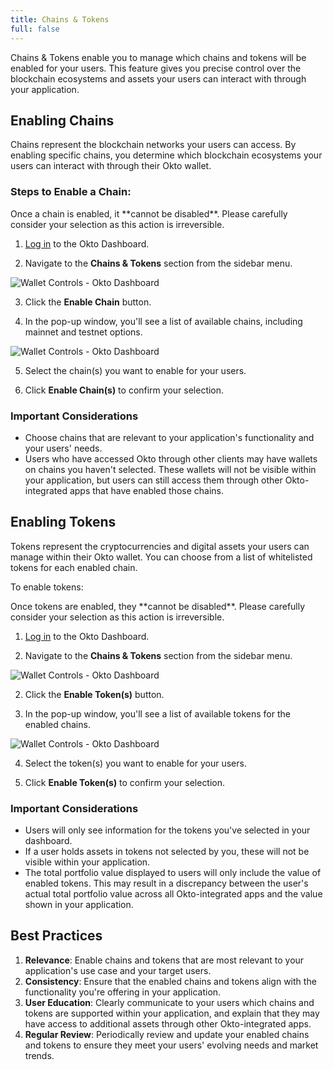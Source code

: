 ```yaml
---
title: Chains & Tokens
full: false
---
```


Chains & Tokens enable you to manage which chains and tokens will be enabled for your users. This feature gives you precise control over the blockchain ecosystems and assets your users can interact with through your application.

## Enabling Chains

Chains represent the blockchain networks your users can access. By enabling specific chains, you determine which blockchain ecosystems your users can interact with through their Okto wallet.

### Steps to Enable a Chain:

<Callout title="Important" type="warn">
  Once a chain is enabled, it **cannot be disabled**. Please carefully consider your selection as this action is irreversible.
</Callout>

1. [Log in](https://dashboard.okto.tech/login) to the Okto Dashboard.

2. Navigate to the **Chains & Tokens** section from the sidebar menu.

![Wallet Controls - Okto Dashboard](/images/dashboard-img-v2/dashboard-chains-n-wallets-v2.png)

3. Click the **Enable Chain** button.  

4. In the pop-up window, you'll see a list of available chains, including mainnet and testnet options.  

<div className="">
    <img 
        src="/images/dashboard-img-v2/dashboard-chainsnwallets-enablec-v2.jpg" 
        alt="Wallet Controls - Okto Dashboard" 
        className="w-full rounded-lg shadow-sm"
    />
</div>

5. Select the chain(s) you want to enable for your users. 

6. Click **Enable Chain(s)** to confirm your selection.

### Important Considerations

* Choose chains that are relevant to your application's functionality and your users' needs.  
* Users who have accessed Okto through other clients may have wallets on chains you haven't selected. These wallets will not be visible within your application, but users can still access them through other Okto-integrated apps that have enabled those chains.


## Enabling Tokens

Tokens represent the cryptocurrencies and digital assets your users can manage within their Okto wallet. You can choose from a list of whitelisted tokens for each enabled chain.

To enable tokens:

<Callout title="Important" type="warn">
  Once tokens are enabled, they **cannot be disabled**. Please carefully consider your selection as this action is irreversible.
</Callout>

1. [Log in](https://dashboard.okto.tech/login) to the Okto Dashboard.

2. Navigate to the **Chains & Tokens** section from the sidebar menu.

![Wallet Controls - Okto Dashboard](/images/dashboard-img-v2/dashboard-chains-n-wallets-v2.png)

2. Click the **Enable Token(s)** button.  

3. In the pop-up window, you'll see a list of available tokens for the enabled chains.  

<div className="">
    <img 
        src="/images/dashboard-img-v2/dashboard-chainsnwallets-enablet-v2.png" 
        alt="Wallet Controls - Okto Dashboard" 
        className="w-full rounded-lg shadow-sm"
    />
</div>

4. Select the token(s) you want to enable for your users.  

5. Click **Enable Token(s)** to confirm your selection.

### Important Considerations

* Users will only see information for the tokens you've selected in your dashboard.  
* If a user holds assets in tokens not selected by you, these will not be visible within your application.  
* The total portfolio value displayed to users will only include the value of enabled tokens. This may result in a discrepancy between the user's actual total portfolio value across all Okto-integrated apps and the value shown in your application.

## Best Practices

1. **Relevance**: Enable chains and tokens that are most relevant to your application's use case and your target users.  
2. **Consistency**: Ensure that the enabled chains and tokens align with the functionality you're offering in your application.  
3. **User Education**: Clearly communicate to your users which chains and tokens are supported within your application, and explain that they may have access to additional assets through other Okto-integrated apps.  
4. **Regular Review**: Periodically review and update your enabled chains and tokens to ensure they meet your users' evolving needs and market trends.
